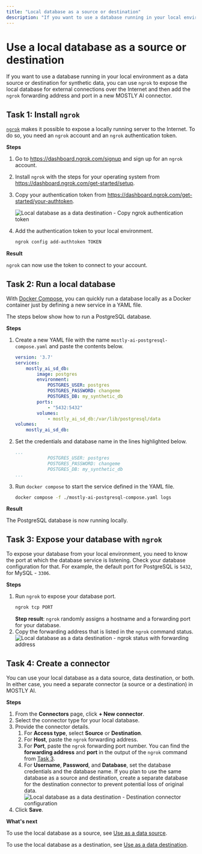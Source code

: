 ```yaml
---
title: "Local database as a source or destination"
description: "If you want to use a database running in your local environment as a data source or destination for synthetic data, you can use `ngrok` to expose the local database and then add the ngrok forwarding address in a new MOSTLY AI connector."
---
```



# Use a local database as a source or destination

If you want to use a database running in your local environment as a data source or destination for synthetic data, you can use `ngrok` to expose the local database for external connections over the Internet and then add the `ngrok` forwarding address and port in a new MOSTLY AI connector.

## Task 1: Install `ngrok`

[`ngrok`](https://ngrok.com/) makes it possible to expose a locally running server to the Internet. To do so, you need an `ngrok` account and an `ngrok` authentication token.

**Steps**

1. Go to https://dashboard.ngrok.com/signup and sign up for an `ngrok` account.
2. Install `ngrok` with the steps for your operating system from https://dashboard.ngrok.com/get-started/setup.
3. Copy your authentication token from https://dashboard.ngrok.com/get-started/your-authtoken.

    <Image
        src="/docimages/connectors/destination/local-db/ngrok-copy-token.webp"
        alt="Local database as a data destination - Copy ngrok authentication token"
        width={700}
        height={150}
    />
4. Add the authentication token to your local environment.
    ```bash copy
    ngrok config add-authtoken TOKEN
    ```

**Result**

`ngrok` can now use the token to connect to your account.

## Task 2: Run a local database

With [Docker Compose](https://docs.docker.com/compose/), you can quickly run a database locally as a Docker container just by defining a new service in a YAML file.

The steps below show how to run a PostgreSQL database.

**Steps**

1. Create a new YAML file with the name `mostly-ai-postgresql-compose.yaml` and paste the contents below.
    ```yaml filename="mostly-ai-postgresql-compose.yaml" copy
    version: '3.7'
    services:
        mostly_ai_sd_db:
            image: postgres
            environment:
                POSTGRES_USER: postgres
                POSTGRES_PASSWORD: changeme
                POSTGRES_DB: my_synthetic_db
            ports:
                - "5432:5432"
            volumes:
                - mostly_ai_sd_db:/var/lib/postgresql/data
    volumes:
        mostly_ai_sd_db:
    ```
2. Set the credentials and database name in the lines highlighted below.
    ```yaml filename="mostly-ai-postgresql-compose.yaml" {2-4}
    ...
                POSTGRES_USER: postgres
                POSTGRES_PASSWORD: changeme
                POSTGRES_DB: my_synthetic_db
    ...
    ```
3. Run `docker compose` to start the service defined in the YAML file.
    ```bash copy
    docker compose -f ./mostly-ai-postgresql-compose.yaml logs
    ```

**Result**

The PostgreSQL database is now running locally.

## Task 3: Expose your database with `ngrok`

To expose your database from your local environment, you need to know the port at which the database service is listening. Check your database configuration for that. For example, the default port for PostgreSQL is `5432`, for MySQL - `3306`.

**Steps**

1. Run `ngrok` to expose your database port.
    ```bash copy
    ngrok tcp PORT
    ```
    **Step result**: `ngrok` randomly assigns a hostname and a forwarding port for your database.
2. Copy the forwarding address that is listed in the `ngrok` command status.
    <Image
        src="/docimages/connectors/destination/local-db/ngrok-forwarding.webp"
        alt="Local database as a data destination - ngrok status with forwarding address"
        width={700}
        height={150}
    />

## Task 4: Create a connector

You can use your local database as a data source, data destination, or both. In either case, you need a separate connector (a source or a destination) in MOSTLY AI.

**Steps**

1. From the **Connectors** page, click **+ New connector**.
2. Select the connector type for your local database.
3. Provide the connector details.
    1. For **Access type**, select **Source** or **Destination**.
    2. For **Host**, paste the `ngrok` forwarding address.
    3. For **Port**, paste the `ngrok` forwarding port number.
        <Callout>
        You can find the **forwarding address** and **port** in the output of the `ngrok` command from [Task 3](#task-3-expose-your-database-with-ngrok).
        </Callout>
    4. For **Username**, **Password**, and **Database**, set the database credentials and the database name.
        <Callout>
        If you plan to use the same database as a source and destination, create a separate database for the destination connector to prevent potential loss of original data.
        </Callout>
        <Image
            src="/docimages/connectors/destination/local-db/destination-connect-config.webp"
            alt="Local database as a data destination - Destination connector configuration"
            width={325}
            height={150}
        />
5. Click **Save**.

**What's next**

To use the local database as a source, see [Use as a data source](/connectors/use/data-source).

To use the local database as a destination, see [Use as a data destination](/connectors/use/data-destination).
